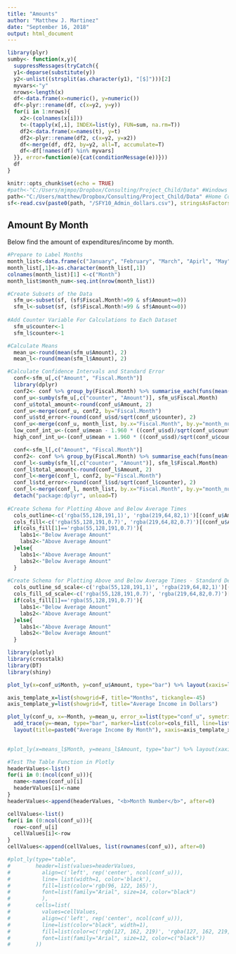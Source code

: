 ```yaml
---
title: "Amounts"
author: "Matthew J. Martinez"
date: "September 16, 2018"
output: html_document
---
```


```r
library(plyr)
sumby<- function(x,y){
  suppressMessages(tryCatch({
  y1<-deparse(substitute(y))
  y2<-unlist((strsplit(as.character(y1), "[$]")))[2]
  myvars<-"y"
  nrows<-length(x)
  df<-data.frame(x=numeric(), y=numeric())
  df<-plyr::rename(df, c(x=y2, y=y))
  for(i in 1:nrows){
    x2<-(colnames(x[i]))
    t<-(tapply(x[,i], INDEX=list(y), FUN=sum, na.rm=T))
    df2<-data.frame(x=names(t), y=t)
    df2<-plyr::rename(df2, c(x=y2, y=x2))
    df<-merge(df, df2, by=y2, all=T, accumulate=T)
    df<-df[!names(df) %in% myvars]
  }}, error=function(e){cat(conditionMessage(e))}))
  df
}

knitr::opts_chunk$set(echo = TRUE)
#path<-"C:/Users/mjmpo/Dropbox/Consulting/Project_Child/Data" #Windows Laptop
path<-"C:/Users/matthew/Dropbox/Consulting/Project_Child/Data" #Home Computer
sf<-read.csv(paste0(path, "/SFY10_Admin_dollars.csv"), stringsAsFactors = F)
```

## Amount By Month
Below find the amount of expenditures/income by month.

```r
#Prepare to Label Months
month_list<-data.frame(c("January", "February", "March", "Apirl", "May", "June", "July", "August","September", "October", "November", "December"))
month_list[,1]<-as.character(month_list[,1])
colnames(month_list)[1] <-c("Month")
month_list$month_num<-seq.int(nrow(month_list))

#Create Subsets of the Data
  sfm_u<-subset(sf, (sf$Fiscal.Month!=99 & sf$Amount>=0))
  sfm_l<-subset(sf, (sf$Fiscal.Month!=99 & sf$Amount<=0))
  
#Add Counter Variable For Calculations to Each Dataset
  sfm_u$counter<-1
  sfm_l$counter<-1

#Calculate Means
  mean_u<-round(mean(sfm_u$Amount), 2)
  mean_l<-round(mean(sfm_l$Amount), 2)

#Calculate Confidence Intervals and Standard Error
  conf<-sfm_u[,c("Amount", "Fiscal.Month")]
  library(dplyr)
  conf2<- conf %>% group_by(Fiscal.Month) %>% summarise_each(funs(mean(.,na.rm=T), sd(., na.rm = T)))
  conf_u<-sumby(sfm_u[,c("counter", "Amount")], sfm_u$Fiscal.Month)
  conf_u$total_amount<-round(conf_u$Amount, 2)
  conf_u<-merge(conf_u, conf2, by="Fiscal.Month")
  conf_u$std_error<-round(conf_u$sd/sqrt(conf_u$counter), 2)
  conf_u<-merge(conf_u, month_list, by.x="Fiscal.Month", by.y="month_num")
  low_conf_int_u<-(conf_u$mean - 1.960 * ((conf_u$sd)/sqrt(conf_u$counter)))
  high_conf_int_u<-(conf_u$mean + 1.960 * ((conf_u$sd)/sqrt(conf_u$counter)))

  conf<-sfm_l[,c("Amount", "Fiscal.Month")]
  conf2<- conf %>% group_by(Fiscal.Month) %>% summarise_each(funs(mean(.,na.rm=T), sd(., na.rm = T)))
  conf_l<-sumby(sfm_l[,c("counter", "Amount")], sfm_l$Fiscal.Month)
  conf_l$total_amount<-round(conf_l$Amount, 2)
  conf_l<-merge(conf_l, conf2, by="Fiscal.Month")
  conf_l$std_error<-round(conf_l$sd/sqrt(conf_l$counter), 2)
  conf_l<-merge(conf_l, month_list, by.x="Fiscal.Month", by.y="month_num")
  detach("package:dplyr", unload=T)
  
#Create Schema for Plotting Above and Below Average Times
  cols_outline<-c('rgba(55,128,191,1)', 'rgba(219,64,82,1)')[(conf_u$Amount > mean_u) + 1]
  cols_fill<-c('rgba(55,128,191,0.7)', 'rgba(219,64,82,0.7)')[(conf_u$Amount > mean_u) + 1]
  if(cols_fill[1]=='rgba(55,128,191,0.7)'){
    labs1<-"Below Average Amount"
    labs2<-"Above Average Amount"
  }else{
    labs1<-"Above Average Amount"
    labs2<-"Below Average Amount"
  }
  
#Create Schema for Plotting Above and Below Average Times - Standard Devaition Scale
  cols_outline_sd_scale<-c('rgba(55,128,191,1)', 'rgba(219,64,82,1)')[(abs(conf_u$sd) >1) + 1]
  cols_fill_sd_scale<-c('rgba(55,128,191,0.7)', 'rgba(219,64,82,0.7)')[(abs(conf_u$sd) >1) + 1]
  if(cols_fill[1]=='rgba(55,128,191,0.7)'){
    labs1<-"Below Average Amount"
    labs2<-"Above Average Amount"
  }else{
    labs1<-"Above Average Amount"
    labs2<-"Below Average Amount"
  }

library(plotly)
library(crosstalk)
library(DT)
library(shiny)

plot_ly(x=conf_u$Month, y=conf_u$Amount, type="bar") %>% layout(xaxis=list(categoryorder="array", categoryarray=as.character(month_list[,1])))

axis_template_x=list(showgrid=F, title="Months", tickangle=-45)
axis_template_y=list(showgrid=T, title="Average Income in Dollars")

plot_ly(conf_u, x=~Month, y=mean_u, error_x=list(type="conf_u", symetric=F, arrayminus=low_conf_int_u, array=high_conf_int_u), type='scatter', mode='lines', name="Average Amount (Income)", line=list(color='rgb(58,220,225)'), showlegend=F, hoverinfo='text', text="") %>% 
  add_trace(y=~mean, type="bar", marker=list(color=cols_fill, line=list(color=cols_outline, width=2)), showlegend=F, error_y=~list(type="data", symmetric=F, array=(conf_u$std_error), arrayminus=(conf_u$std_error)), color='rgb(65,105,225)', hoverinfo='text', text=paste0(conf_u$mean, " +/-", conf_u$std_error)) %>%
  layout(title=paste0("Average Income By Month"), xaxis=axis_template_x, yaxis=axis_template_y, margin=list(b=160), autosize=T, width=840)
  

#plot_ly(x=means_l$Month, y=means_l$Amount, type="bar") %>% layout(xaxis=list(categoryorder="array", categoryarray=as.character(month_list[,1])))

#Test The Table Function in Plotly
headerValues<-list()
for(i in 0:(ncol(conf_u))){
  name<-names(conf_u)[i]
  headerValues[i]<-name
}
headerValues<-append(headerValues, "<b>Month Number</b>", after=0)

cellValues<-list()
for(i in (0:ncol(conf_u))){
  row<-conf_u[i]
  cellValues[i]<-row
}
cellValues<-append(cellValues, list(rownames(conf_u)), after=0)

#plot_ly(type="table", 
#        header=list(values=headerValues,
#          align=c('left', rep('center', ncol(conf_u))),
#          line= list(width=1, color='black'),
#          fill=list(color='rgb(96, 122, 165)'),
#          font=list(family="Arial", size=14, color="black")
#          ),
#        cells=list(
#          values=cellValues,
#          align=c('left', rep('center', ncol(conf_u))),
#          line=list(color="black", width=1),
#          fill=list(color=c('rgb(127, 162, 219)', 'rgba(127, 162, 219, 0.3)')),
#          font=list(family="Arial", size=12, color=c("black"))
#        ))

```

